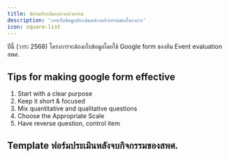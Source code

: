 ```yaml
---
title: ฟอร์มประเมินหลังจบกิจกรรม
description: 'การเก็บข้อมูลประเมินหลังจบกิจกรรมของโครงการ'
icon: square-list
---
```


<Warning>
  ปีนี้ (วาระ 2568) โครงการจะต้องเก็บข้อมูลโดยใช้ Google form ของทีม Event evaluation สพศ.
</Warning>

## Tips for making google form effective

1. Start with a clear purpose
2. Keep it short & focused
3. Mix quantitative and qualitative questions
4. Choose the Appropriate Scale
5. Have reverse question, control item

## Template ฟอร์มประเมินหลังจบกิจกรรมของสพศ.

<Card
  title="เทมเพลตฟอร์มประเมินหลังจบกิจกรรม"
  icon="file-vector"
  href="https://docs.google.com/forms/d/1zMxT2WjXgeA19Vn0i-PdPcuF8u_sUQTHNwX7gP8TxTU/edit"
/>
